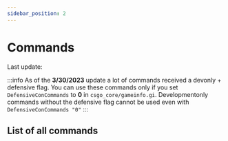 ```yaml
---
sidebar_position: 2
---
```



# Commands
<Quote>
	Last update: <DateRender unix={1707444424}/>
</Quote>

:::info
As of the **3/30/2023** update a lot of commands received a devonly + defensive flag. You can use these commands only if you set `DefensiveConCommands` to **0** in `csgo_core/gameinfo.gi`.
Developmentonly commands without the defensive flag cannot be used even with `DefensiveConCommands "0"`
:::

## List of all commands

<CommandList/>
